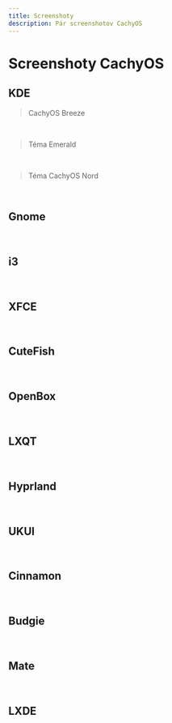 ```yaml
---
title: Screenshoty
description: Pár screenshotov CachyOS
---
```



# Screenshoty CachyOS

## KDE

> CachyOS Breeze

<br />
<ImageComponent imgsrc={import('~/assets/images/plasma-default.png')} />

> Téma Emerald

<br />
<MultipleImageComponent
  images={[
    import('~/assets/images/emerald1920x180guest1.png'),
    import('~/assets/images/emerald1920x180guest3.png'),
    import('~/assets/images/emerald1920x180guest4.png'),
  ]}
/>

> Téma CachyOS Nord

<br />
<MultipleImageComponent
  images={[
    import('~/assets/images/nord1920x180guest1.png'),
    import('~/assets/images/nord1920x180guest.png'),
    import('~/assets/images/nord1920x180guest2.png'),
    import('~/assets/images/nord1920x180guest3.png'),
    import('~/assets/images/nord1920x180guest4.png'),
  ]}
/>

## Gnome

<br />
<MultipleImageComponent
  images={[
    import('~/assets/images/gnome.png'),
    import('~/assets/images/gnome1.png'),
  ]}
/>

## i3

<br />
<ImageComponent imgsrc={import('~/assets/images/i3.png')} />

## XFCE

<br />
<ImageComponent imgsrc={import('~/assets/images/xfce.png')} />

## CuteFish

<br />
<ImageComponent imgsrc={import('~/assets/images/cutefish.png')} />

## OpenBox

<br />
<ImageComponent imgsrc={import('~/assets/images/openbox.png')} />

## LXQT

<br />
<ImageComponent imgsrc={import('~/assets/images/lxqt.png')} />

## Hyprland

<br />
<ImageComponent imgsrc={import('~/assets/images/hyprland1.png')} />

## UKUI

<br />
<ImageComponent imgsrc={import('~/assets/images/ukui.png')} />

## Cinnamon

<br />
<ImageComponent imgsrc={import('~/assets/images/cinnamon.png')} />

## Budgie

<br />
<ImageComponent imgsrc={import('~/assets/images/budgie.png')} />

## Mate

<br />
<ImageComponent imgsrc={import('~/assets/images/mate.png')} />

## LXDE

<br />
<ImageComponent imgsrc={import('~/assets/images/lxde.png')} />

